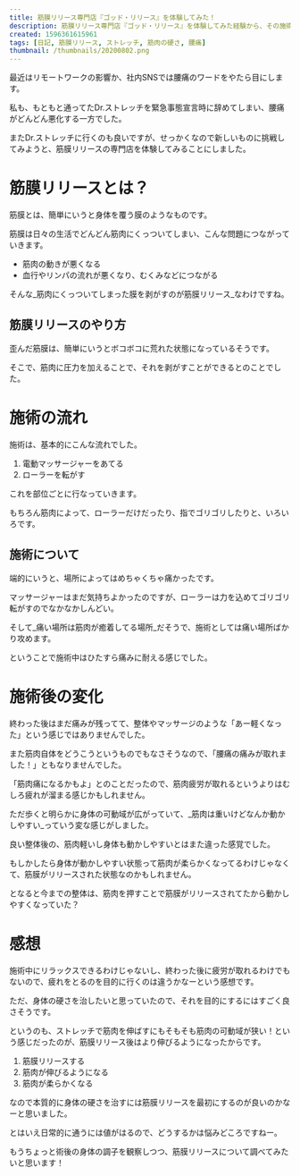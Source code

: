 ```yaml
---
title: 筋膜リリース専門店『ゴッド・リリース』を体験してみた！
description: 筋膜リリース専門店『ゴッド・リリース』を体験してみた経験から、その施術内容や効果についてまとめます。
created: 1596361615961
tags: [日記, 筋膜リリース, ストレッチ, 筋肉の硬さ, 腰痛]
thumbnail: /thumbnails/20200802.png
---
```


最近はリモートワークの影響か、社内SNSでは腰痛のワードをやたら目にします。

私も、もともと通ってたDr.ストレッチを緊急事態宣言時に辞めてしまい、腰痛がどんどん悪化する一方でした。

またDr.ストレッチに行くのも良いですが、せっかくなので新しいものに挑戦してみようと、筋膜リリースの専門店を体験してみることにしました。

<ArticleCard slug="ストレッチ" />

# 筋膜リリースとは？

筋膜とは、簡単にいうと身体を覆う膜のようなものです。

筋膜は日々の生活でどんどん筋肉にくっついてしまい、こんな問題につながっていきます。

- 筋肉の動きが悪くなる
- 血行やリンパの流れが悪くなり、むくみなどにつながる

そんな_筋肉にくっついてしまった膜を剥がすのが筋膜リリース_なわけですね。

## 筋膜リリースのやり方

歪んだ筋膜は、簡単にいうとボコボコに荒れた状態になっているそうです。

そこで、筋肉に圧力を加えることで、それを剥がすことができるとのことでした。

# 施術の流れ

施術は、基本的にこんな流れでした。

1. 電動マッサージャーをあてる
2. ローラーを転がす

これを部位ごとに行なっていきます。

もちろん筋肉によって、ローラーだけだったり、指でゴリゴリしたりと、いろいろです。

## 施術について

端的にいうと、場所によってはめちゃくちゃ痛かったです。

マッサージャーはまだ気持ちよかったのですが、ローラーは力を込めてゴリゴリ転がすのでなかなかしんどい。

そして_痛い場所は筋肉が癒着してる場所_だそうで、施術としては痛い場所ばかり攻めます。

ということで施術中はひたすら痛みに耐える感じでした。

# 施術後の変化

終わった後はまだ痛みが残ってて、整体やマッサージのような「あー軽くなった」という感じではありませんでした。

また筋肉自体をどうこうというものでもなさそうなので、「腰痛の痛みが取れました！」ともなりませんでした。

「筋肉痛になるかもよ」とのことだったので、筋肉疲労が取れるというよりはむしろ疲れが溜まる感じかもしれません。

ただ歩くと明らかに身体の可動域が広がっていて、_筋肉は重いけどなんか動かしやすい_っていう変な感じがしました。

良い整体後の、筋肉軽いし身体も動かしやすいとはまた違った感覚でした。

もしかしたら身体が動かしやすい状態って筋肉が柔らかくなってるわけじゃなくて、筋膜がリリースされた状態なのかもしれません。

となると今までの整体は、筋肉を押すことで筋膜がリリースされてたから動かしやすくなっていた？

# 感想

施術中にリラックスできるわけじゃないし、終わった後に疲労が取れるわけでもないので、疲れをとるのを目的に行くのは違うかなーという感想です。

ただ、身体の硬さを治したいと思っていたので、それを目的にするにはすごく良さそうです。

というのも、ストレッチで筋肉を伸ばすにもそもそも筋肉の可動域が狭い！という感じだったのが、筋膜リリース後はより伸びるようになったからです。

1. 筋膜リリースする
2. 筋肉が伸びるようになる
3. 筋肉が柔らかくなる

なので本質的に身体の硬さを治すには筋膜リリースを最初にするのが良いのかなーと思いました。

とはいえ日常的に通うには値がはるので、どうするかは悩みどころですねー。

もうちょっと術後の身体の調子を観察しつつ、筋膜リリースについて調べてみたいと思います！
